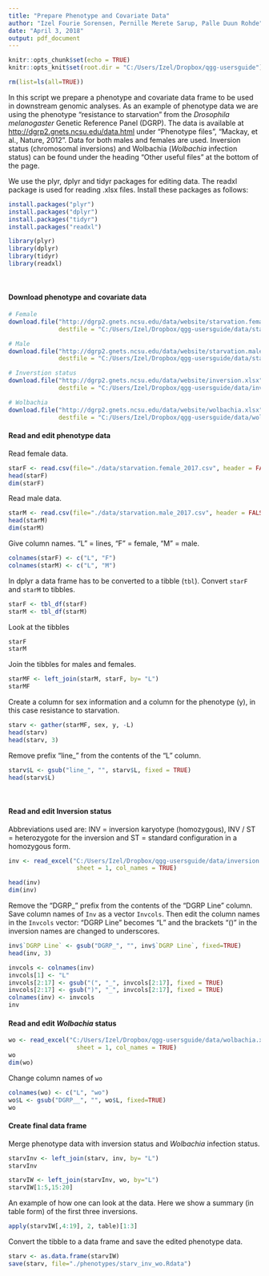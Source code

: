 ---
title: "Prepare Phenotype and Covariate Data"
author: "Izel Fourie Sorensen, Pernille Merete Sarup, Palle Duun Rohde"
date: "April 3, 2018"
output: pdf_document
---



```{r setup, include=FALSE}
knitr::opts_chunk$set(echo = TRUE)
knitr::opts_knit$set(root.dir = "C:/Users/Izel/Dropbox/qgg-usersguide")
```

```{r, echo=FALSE}
rm(list=ls(all=TRUE))
```


In this script we prepare a phenotype and covariate data frame to be used in downstream genomic analyses. As an example of phenotype data we are using the phenotype "resistance to starvation" from the *Drosophila melanogaster* Genetic Reference Panel (DGRP). The data is available at <http://dgrp2.gnets.ncsu.edu/data.html> under "Phenotype files", "Mackay, et al., Nature, 2012". Data for both males and females are used. Inversion status (chromosomal inversions) and Wolbachia (*Wolbachia* infection status) can be found under the heading "Other useful files" at the bottom of the page.   

We use the plyr, dplyr and tidyr packages for editing data. The readxl package is used for reading .xlsx files. Install these packages as follows:
```{r, eval=FALSE}
install.packages("plyr")
install.packages("dplyr")
install.packages("tidyr")
install.packages("readxl")
```
  
  
```{r, message=FALSE}
library(plyr)
library(dplyr)
library(tidyr)
library(readxl)
```
<br/> 
  
#### Download phenotype and covariate data

```{r}
# Female
download.file("http://dgrp2.gnets.ncsu.edu/data/website/starvation.female.csv", 
              destfile = "C:/Users/Izel/Dropbox/qgg-usersguide/data/starvation.female.csv")

# Male
download.file("http://dgrp2.gnets.ncsu.edu/data/website/starvation.male.csv", 
              destfile = "C:/Users/Izel/Dropbox/qgg-usersguide/data/starvation.male.csv")

# Inverstion status
download.file("http://dgrp2.gnets.ncsu.edu/data/website/inversion.xlsx", mode = "wb", 
              destfile = "C:/Users/Izel/Dropbox/qgg-usersguide/data/inversion.xlsx")

# Wolbachia
download.file("http://dgrp2.gnets.ncsu.edu/data/website/wolbachia.xlsx", mode = "wb", 
              destfile = "C:/Users/Izel/Dropbox/qgg-usersguide/data/wolbachia.xlsx")
```

#### Read and edit phenotype data

Read female data.
```{r}
starF <- read.csv(file="./data/starvation.female_2017.csv", header = FALSE)
head(starF)
dim(starF)
```
\hfill\break  
Read male data.
```{r}
starM <- read.csv(file="./data/starvation.male_2017.csv", header = FALSE)
head(starM)
dim(starM)
```
\hfill\break  
Give column names. "L" = lines, "F" = female, "M" = male.
```{r}
colnames(starF) <- c("L", "F")
colnames(starM) <- c("L", "M")
```
  
In dplyr a data frame has to be converted to a tibble (`tbl`). Convert `starF` and `starM` to tibbles.
```{r}
starF <- tbl_df(starF)
starM <- tbl_df(starM)
```

Look at the tibbles
```{r}
starF
starM
```
\hfill\break  
Join the tibbles for males and females.
```{r}
starMF <- left_join(starM, starF, by= "L")
starMF
```
\hfill\break  
Create a column for sex information and a column for the phenotype (y), in this case resistance to starvation.
```{r}
starv <- gather(starMF, sex, y, -L)
head(starv)
head(starv, 3)
```
\hfill\break  
Remove prefix "line_" from the contents of the "L" column.
```{r}
starv$L <- gsub("line_", "", starv$L, fixed = TRUE)
head(starv$L)
```
<br>
  
#### Read and edit Inversion status
  
Abbreviations used are: INV = inversion karyotype (homozygous), INV / ST = heterozygote for the inversion and ST = standard configuration in a homozygous form.
```{r}
inv <- read_excel("C:/Users/Izel/Dropbox/qgg-usersguide/data/inversion.xlsx",
                   sheet = 1, col_names = TRUE)

head(inv)
dim(inv)
```
\hfill\break  
Remove the "DGRP_" prefix from the contents of the "DGRP Line" column. Save column names of `Inv` as a vector `Invcols`. Then edit the column names in the `Invcols` vector: "DGRP Line" becomes "L" and the brackets "()" in the inversion names are changed to underscores.
```{r}
inv$`DGRP Line` <- gsub("DGRP_", "", inv$`DGRP Line`, fixed=TRUE)
head(inv, 3)

invcols <- colnames(inv)    
invcols[1] <- "L"
invcols[2:17] <- gsub("(", "_", invcols[2:17], fixed = TRUE)
invcols[2:17] <- gsub(")", "_", invcols[2:17], fixed = TRUE)
colnames(inv) <- invcols
inv
```

  
#### Read and edit *Wolbachia* status

```{r}
wo <- read_excel("C:/Users/Izel/Dropbox/qgg-usersguide/data/wolbachia.xlsx",
                   sheet = 1, col_names = TRUE)
wo
dim(wo)
```
  
Change column names of `wo`
```{r}
colnames(wo) <- c("L", "wo")
wo$L <- gsub("DGRP__", "", wo$L, fixed=TRUE)
wo
```
 
#### Create final data frame 
Merge phenotype data with inversion status and *Wolbachia* infection status.
```{r}
starvInv <- left_join(starv, inv, by= "L")
starvInv

starvIW <- left_join(starvInv, wo, by="L")
starvIW[1:5,15:20]
```

An example of how one can look at the data. Here we show a summary (in table form) of the first three inversions.
```{r}
apply(starvIW[,4:19], 2, table)[1:3]
```

Convert the tibble to a data frame and save the edited phenotype data.
```{r}
starv <- as.data.frame(starvIW)
save(starv, file="./phenotypes/starv_inv_wo.Rdata")
```

